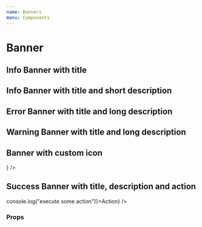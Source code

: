 ```yaml
---
name: Banners
menu: Components
---
```



# Banner

<PackageMetadata pkg={pkg}/>

## Info Banner with title
<Playground>
    <div style={{ width: "400px" }}>
        <Banner 
            title={"USPS has updated their rates"}
        />
    </div>        
</Playground>


## Info Banner with title and short description
<Playground>
    <div style={{ width: "400px" }}>
        <Banner 
            state={"info"} 
            title={"USPS has updated their rates"}
            description={"Before fulfilling this order"} />
    </div>        
</Playground>

## Error Banner with title and long description
<Playground>
    <div style={{ width: "400px" }}>
        <Banner 
            state={"error"} 
            title={"USPS has updated their rates"}
            description={"Before fulfilling this order or capturing payment, please review the Risk Analysis and determine if this order is fraudulent."}
        />
    </div>
</Playground>

## Warning Banner with title and long description
<Playground>
    <div style={{ width: "400px" }}>
        <Banner 
            state={"warn"} 
            title={"USPS has updated their rates"}
            description={"Before fulfilling this order or capturing payment, please review the Risk Analysis and determine if this order is fraudulent."}
        />
    </div>
</Playground>

##  Banner with custom icon
<Playground>
    <div style={{ width: "568px" }}>
        <Banner 
            state={"warn"} 
            title={"Broken Link"}
            description={"Make sure you know about these changes"} 
            icon={<IconBulb />}
        />
    </div>
</Playground>

## Success Banner with title, description and action
<Playground>
    <div style={{ width: "400px" }}>
        <Banner 
            state={"success"} 
            title={"USPS has updated their rates"}
            description={"Before fulfilling this order or capturing payment, please review the Risk Analysis and determine if this order is fraudulent."} 
            action={<BodyUI color={active} onClick={() => console.log("execute some action")}>Action</BodyUI>}
        />
    </div>
</Playground>

### Props

<Props of={Banner} />




